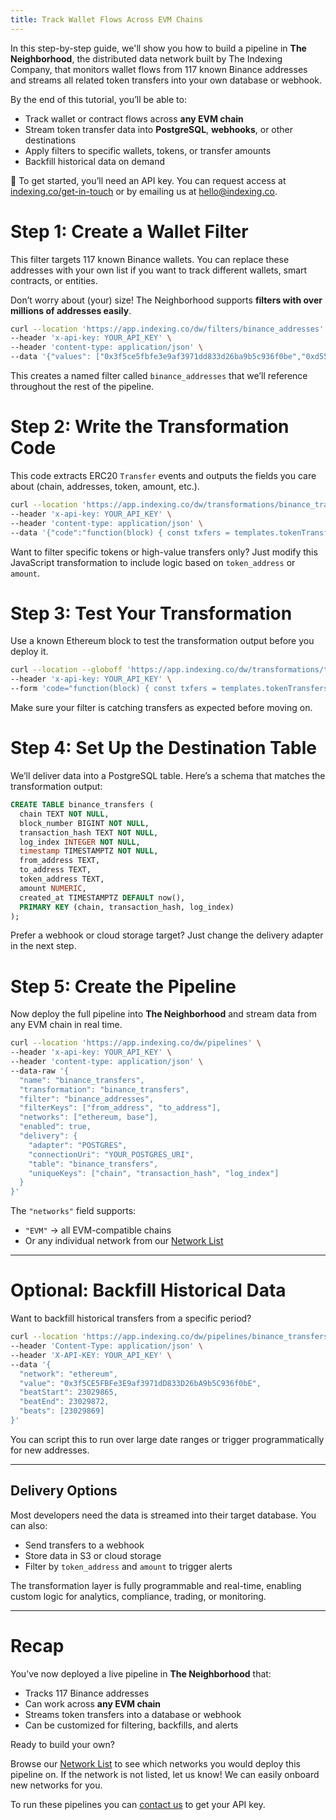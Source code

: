 ```yaml
---
title: Track Wallet Flows Across EVM Chains
---
```


In this step-by-step guide, we'll show you how to build a pipeline in **The Neighborhood**, the distributed data network built by The Indexing Company, that monitors wallet flows from 117 known Binance addresses and streams all related token transfers into your own database or webhook.

By the end of this tutorial, you’ll be able to:

- Track wallet or contract flows across **any EVM chain**
- Stream token transfer data into **PostgreSQL**, **webhooks**, or other destinations
- Apply filters to specific wallets, tokens, or transfer amounts
- Backfill historical data on demand

🔑 To get started, you’ll need an API key. You can request access at [indexing.co/get-in-touch](https://indexing.co/get-in-touch) or by emailing us at [hello@indexing.co](mailto:hello@indexing.co).

# Step 1: Create a Wallet Filter

This filter targets 117 known Binance wallets. You can replace these addresses with your own list if you want to track different wallets, smart contracts, or entities.

Don’t worry about (your) size! The Neighborhood supports **filters with over millions of addresses easily**.

```bash
curl --location 'https://app.indexing.co/dw/filters/binance_addresses' \
--header 'x-api-key: YOUR_API_KEY' \
--header 'content-type: application/json' \
--data '{"values": ["0x3f5ce5fbfe3e9af3971dd833d26ba9b5c936f0be","0xd551234ae421e3bcba99a0da6d736074f22192ff","0x564286362092d8e7936f0549571a803b203aaced","0x0681d8db095565fe8a346fa0277bffde9c0edbbf","0xfe9e8709d3215310075d67e3ed32a380ccf451c8","0x4e9ce36e442e55ecd9025b9a6e0d88485d628a67","0xbe0eb53f46cd790cd13851d5eff43d12404d33e8","0xf977814e90da44bfa03b6295a0616a897441acec","0x001866ae5b3de6caa5a51543fd9fb64f524f5478","0x85b931a32a0725be14285b66f1a22178c672d69b","0x708396f17127c42383e3b9014072679b2f60b82f","0xe0f0cfde7ee664943906f17f7f14342e76a5cec7","0x8f22f2063d253846b53609231ed80fa571bc0c8f","0x28c6c06298d514db089934071355e5743bf21d60","0x21a31ee1afc51d94c2efccaa2092ad1028285549","0xdfd5293d8e347dfe59e90efd55b2956a1343963d","0x56eddb7aa87536c09ccc2793473599fd21a8b17f","0x9696f59e4d72e237be84ffd425dcad154bf96976","0x4d9ff50ef4da947364bb9650892b2554e7be5e2b","0x4976a4a02f38326660d17bf34b431dc6e2eb2327","0xd88b55467f58af508dbfdc597e8ebd2ad2de49b3","0x7dfe9a368b6cf0c0309b763bb8d16da326e8f46e","0x345d8e3a1f62ee6b1d483890976fd66168e390f2","0xc3c8e0a39769e2308869f7461364ca48155d1d9e","0x2e581a5ae722207aa59acd3939771e7c7052dd3d","0x44592b81c05b4c35efb8424eb9d62538b949ebbf","0xa344c7ada83113b3b56941f6e85bf2eb425949f3","0x5a52e96bacdabb82fd05763e25335261b270efcb","0x06a0048079ec6571cd1b537418869cde6191d42d","0x892e9e24aea3f27f4c6e9360e312cce93cc98ebe","0x00799bbc833d5b168f0410312d2a8fd9e0e3079c","0x141fef8cd8397a390afe94846c8bd6f4ab981c48","0x50d669f43b484166680ecc3670e4766cdb0945ce","0x2f7e209e0f5f645c7612d7610193fe268f118b28","0xd9d93951896b4ef97d251334ef2a0e39f6f6d7d7","0x19184ab45c40c2920b0e0e31413b9434abd243ed","0x294b9b133ca7bc8ed2cdd03ba661a4c6d3a834d9","0x5d7f34372fa8708e09689d400a613eee67f75543","0x515b72ed8a97f42c568d6a143232775018f133c8","0x631fc1ea2270e98fbd9d92658ece0f5a269aa161","0xbd612a3f30dca67bf60a39fd0d35e39b7ab80774","0x161ba15a5f335c9f06bb5bbb0a9ce14076fbb645","0x3c783c21a0383057d128bae431894a5c19f9cf06","0xe7804c37c13166ff0b37f5ae0bb07a3aebb6e245","0x9f8c163cba728e99993abe7495f06c0a3c8ac8b9","0xb1256d6b31e4ae87da1d56e5890c66be7f1c038e","0x8894e0a0c962cb723c1976a4421c95949be2d4e3","0x01c952174c24e1210d26961d456a77a39e1f0bb0","0x082489a616ab4d46d1947ee3f912e080815b08da","0xb38e8c17e38363af6ebdcb3dae12e0243582891d","0xacd03d601e5bb1b275bb94076ff46ed9d753435a","0x1b5b4e441f5a22bfd91b7772c780463f66a74b35","0x17b692ae403a8ff3a3b2ed7676cf194310dde9af","0x8ff804cc2143451f454779a40de386f913dcff20","0xad9ffffd4573b642959d3b854027735579555cbc","0x7a8a34db9acd10c3b6277473b192fe47192569ca","0x1d40b233cdf2cc0cdc347d5401d5b02c2831a0c1","0x4fabb145d64652a948d72533023f6e7a623c7c53","0xf2de20dbf4b224af77aa4ff446f43318800bd6b4","0x7ab33ad1e91ddf6d5edf69a79d5d97a9c49015d4","0x4d072a68d0428a9a3054e03ad7ee61c557b537ab","0x1763f1a93815ee6e6bc3c4475d31cc9570716db2","0x972bed5493f7e7bdc760265fbb4d8e73ea89e453","0x290275e3db66394c52272398959845170e4dcb88","0x505e71695e9bc45943c58adec1650577bca68fd9","0x001ceb373c83ae75b9f5cf78fc2aba3e185d09e2","0x07b664c8af37eddaa7e3b6030ed1f494975e9dfb","0x0e4158c85ff724526233c1aeb4ff6f0c46827fbe","0xb32e9a84ae0b55b8ab715e4ac793a61b277bafa3","0xa7c0d36c4698981fab42a7d8c783674c6fe2592d","0xa84fd90d8640fa63d194601e0b2d1c9094297083","0x3304e22ddaa22bcdc5fca2269b418046ae7b566a","0x923fc76cb13a14e5a87843d309c9f401ec498e2d","0x3cdfb47b0e910d9190ed788726cd72489bf10499","0x417850c1cd0fb428eb63649e9dc4c78ede9a34e8","0x4a9e49a45a4b2545cb177f79c7381a30e1dc261f","0x4aefa39caeadd662ae31ab0ce7c8c2c9c0a013e8","0x87917d879ba83ce3ada6e02d49a10c1ec1988062","0x7aed074ca56f5050d5a2e512ecc5bf7103937d76","0x835678a611b28684005a5e2233695fb6cbbb0007","0x6d8be5cdf0d7dee1f04e25fd70b001ae3b907824","0x7e278a68a35d76a7e4b2c9d8b778acd775c6d832","0x6be5a267b04e9f24cdc1824fd38d63c436be91ab","0xeb25df7c79a85640c4420680461dcdfd91f0dfad","0x3931dab967c3e2dbb492fe12460a66d0fe4cc857","0x25681ab599b4e2ceea31f8b498052c53fc2d74db","0x29fe6c66097f7972d8e47c4f691576327fcf9a12","0xfdd2ba77db02caa6a9869735dac577d809cadd11","0x9bf4001d307dfd62b26a2f1307ee0c0307632d59","0xdee6238780f98c0ca2c2c28453149bea49a3abc9","0x6d9348910e6ed90c1bb170c47965f5f7b8e19763","0xa4e471dbfe8c95d4c44f520b19cee436c01c3267","0xd2c0b70b9b451f7e2688d72460215d84caa6cbe4","0xf6436829cf96ea0f8bc49d300c536fcc4f84c4ed","0xcc71dd74183ea325f537665678263565c0b7e493","0xe4b5b2667e049ac8c79ae6c5a7e3300815aa32be","0x00f9451385bf75910d80374eb42edf36d1a3f243","0xef7fb88f709ac6148c07d070bc71d252e8e13b92","0x8b99f3660622e21f2910ecca7fbe51d654a1517d","0xab83d182f3485cf1d6ccdd34c7cfef95b4c08da4","0x0f7b0c7d9ea425b451d0738c2ece43161eff64bc","0xc365c3315cf926351ccaf13fa7d19c8c4058c8e1","0x66f791456b82921cbc3f89a98c24ea21784973a1","0x2f47a1c2db4a3b78cda44eade915c3b19107ddcc","0xbdd75a97c29294ff805fb2fee65abd99492b32a8","0xf17aced3c7a8daa29ebb90db8d1b6efd8c364a18","0xb3f923eabaf178fc1bd8e13902fc5c61d3ddef5b","0x47ac0fb4f2d84898e4d9e7b4dab3c24507a6d503","0x9be89d2a4cd102d8fecc6bf9da793be995c22541","0x7884f51dc1410387371ce61747cb6264e1daee0b","0xff0a024b66739357c4ed231fb3dbc0c8c22749f5","0xeb2d2f1b8c558a40207669291fda468e50c8a0bb","0xdccf3b77da55107280bd850ea519df3705d1a75a","0xa180fe01b906a1be37be6c534a3300785b20d947","0x29bdfbf7d27462a2d115748ace2bd71a2646946c","0x1fbe2acee135d991592f167ac371f3dd893a508b","0x73f5ebe90f27b46ea12e5795d16c4b408b19cc6f","0xe2fc31f816a9b94326492132018c3aecc4a93ae1","0xf92402bb795fd7cd08fb83839689db79099c8c9c","0x9430801ebaf509ad49202aabc5f5bc6fd8a3daf8","0x8f80c66c70cbc52009babb04c1cadf9b40109289","0x15ece0d7de25436bcfcf3d62a9085ddc7838aee9","0x370b8eaad4e5970a853d25cd26a499150fd38274","0xf3084ed5596c3ef9fcf53689da3b998e621a34c4","0x50460c4cd74094cd591f455cad457e99c4ab8be0","0x9cd1ac952951fe63c658589db0dde32fc55b815b","0x0b95993a39a363d99280ac950f5e4536ab5c5566","0xfc19e4ce0e0a27b09f2011ef0512669a0f76367a","0x61189da79177950a7272c88c6058b96d4bcd6be2","0x34ea4138580435b5a521e460035edb19df1938c1","0xf60c2ea62edbfe808163751dd0d8693dcb30019c","0x43c5b1c2be8ef194a509cf93eb1ab3dbd07b97ed","0x21d45650db732ce5df77685d6021d7d5d1da807f","0x211ee0129a67e7d44514152eb43d9f31103ac46b","0x9223c017a39d4806d1d92c15046ae28c32c6d8e7","0xd5c08681719445a5fdce2bda98b341a49050d821","0xb14a67c63bda5024d2effd53aa16a00bb7f9a30a","0xb650b0b1f183d59343da753d94c068bfea92693d"]}'
```

This creates a named filter called `binance_addresses` that we’ll reference throughout the rest of the pipeline.

# Step 2: Write the Transformation Code

This code extracts ERC20 `Transfer` events and outputs the fields you care about (chain, addresses, token, amount, etc.).

```bash
curl --location 'https://app.indexing.co/dw/transformations/binance_transfers' \
--header 'x-api-key: YOUR_API_KEY' \
--header 'content-type: application/json' \
--data '{"code":"function(block) { const txfers = templates.tokenTransfers(block); return txfers.map((txfer, i) => ({ chain: block._network, block_number: txfer.blockNumber, transaction_hash: txfer.transactionHash, log_index: txfer.index || i, timestamp: txfer.timestamp, from_address: txfer.from, to_address: txfer.to, token_address: txfer.token, amount: txfer.amount })); }"}'

```

Want to filter specific tokens or high-value transfers only? Just modify this JavaScript transformation to include logic based on `token_address` or `amount`.

# Step 3: Test Your Transformation

Use a known Ethereum block to test the transformation output before you deploy it.

```bash
curl --location --globoff 'https://app.indexing.co/dw/transformations/test?network=ethereum&beat=22731766&filter=binance_addresses&filterKeys[0]=from_address&filterKeys[1]=to_address' \
--header 'x-api-key: YOUR_API_KEY' \
--form 'code="function(block) { const txfers = templates.tokenTransfers(block); return txfers.map((txfer, i) => ({ chain: block._network, block_number: txfer.blockNumber, transaction_hash: txfer.transactionHash, log_index: txfer.index || i, timestamp: txfer.timestamp, from_address: txfer.from, to_address: txfer.to, token_address: txfer.token, amount: txfer.amount })); }"'
```

Make sure your filter is catching transfers as expected before moving on.

# Step 4: Set Up the Destination Table

We’ll deliver data into a PostgreSQL table. Here’s a schema that matches the transformation output:

```sql
CREATE TABLE binance_transfers (
  chain TEXT NOT NULL,
  block_number BIGINT NOT NULL,
  transaction_hash TEXT NOT NULL,
  log_index INTEGER NOT NULL,
  timestamp TIMESTAMPTZ NOT NULL,
  from_address TEXT,
  to_address TEXT,
  token_address TEXT,
  amount NUMERIC,
  created_at TIMESTAMPTZ DEFAULT now(),
  PRIMARY KEY (chain, transaction_hash, log_index)
);
```

Prefer a webhook or cloud storage target? Just change the delivery adapter in the next step.

# Step 5: Create the Pipeline

Now deploy the full pipeline into **The Neighborhood** and stream data from any EVM chain in real time.

```bash
curl --location 'https://app.indexing.co/dw/pipelines' \
--header 'x-api-key: YOUR_API_KEY' \
--header 'content-type: application/json' \
--data-raw '{
  "name": "binance_transfers",
  "transformation": "binance_transfers",
  "filter": "binance_addresses",
  "filterKeys": ["from_address", "to_address"],
  "networks": ["ethereum, base"],
  "enabled": true,
  "delivery": {
    "adapter": "POSTGRES",
    "connectionUri": "YOUR_POSTGRES_URI",
    "table": "binance_transfers",
    "uniqueKeys": ["chain", "transaction_hash", "log_index"]
  }
}'
```

The `"networks"` field supports:

- `"EVM"` → all EVM-compatible chains
- Or any individual network from our [Network List](https://docs.indexing.co/networks/overview)

---

# Optional: Backfill Historical Data

Want to backfill historical transfers from a specific period?

```bash
curl --location 'https://app.indexing.co/dw/pipelines/binance_transfers/backfill' \
--header 'Content-Type: application/json' \
--header 'X-API-KEY: YOUR_API_KEY' \
--data '{
  "network": "ethereum",
  "value": "0x3f5CE5FBFe3E9af3971dD833D26bA9b5C936f0bE",
  "beatStart": 23029865,
  "beatEnd": 23029872,
  "beats": [23029869]
}'

```

You can script this to run over large date ranges or trigger programmatically for new addresses.

---

## Delivery Options

Most developers need the data is streamed into their target database. You can also:

- Send transfers to a webhook
- Store data in S3 or cloud storage
- Filter by `token_address` and `amount` to trigger alerts

The transformation layer is fully programmable and real-time, enabling custom logic for analytics, compliance, trading, or monitoring.

---

# Recap

You’ve now deployed a live pipeline in **The Neighborhood** that:

- Tracks 117 Binance addresses
- Can work across **any EVM chain**
- Streams token transfers into a database or webhook
- Can be customized for filtering, backfills, and alerts

Ready to build your own?

Browse our [Network List](https://docs.indexing.co/networks/overview) to see which networks you would deploy this pipeline on. If the network is not listed, let us know! We can easily onboard new networks for you.

To run these pipelines you can [contact us](https://indexing.co/get-in-touch) to get your API key.
